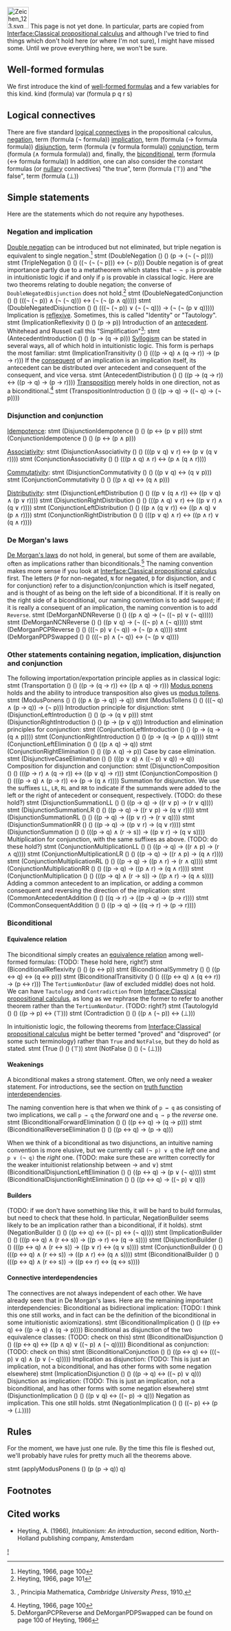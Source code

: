 {{header
 | title    = Intuitionistic propositional logic
 | subtitle = 
 | left     = 
 | right    = 
 | shortcut = 
 | notes    = [[w:Intuitionistic logic|Intuitionistic logic]] is a subset of [[Interface:Classical propositional calculus]] (subset in the sense that every theorem of intuitionistic logic is also a theorem of classical logic). It differs in omitting the [[w:law of the excluded middle]]. This interface collects theorems of intuitionistic logic, with a particular emphasis on constrasting it with classical logic.
}}
{{modules
| parameters = ''None''
| importedby = none yet
| exportedby = [[Intuitionistic propositional logic]]
}}

[[Image:Zeichen 123.svg|50px]] This page is not yet done.  In particular, parts are copied from [[Interface:Classical propositional calculus]] and although I've tried to find things which don't hold here (or where I'm not sure), I might have missed some.  Until we prove everything here, we won't be sure.

== Well-formed formulas ==

We first introduce the kind of [[w:well-formed formulas|well-formed formulas]] and a few variables for this kind.
<jh>
kind (formula)
var (formula p q r s)
</jh>

== Logical connectives ==

There are five standard [[w:logical connective|logical connective]]s in the propositional calculus, [[w:negation|negation]],
<jh>
term (formula (¬ formula))
</jh>
[[w:material conditional|implication]],
<jh>
term (formula (→ formula formula))
</jh>
[[w:logical disjunction|disjunction]],
<jh>
term (formula (∨ formula formula))
</jh>
[[w:logical conjunction|conjunction]],
<jh>
term (formula (∧ formula formula))
</jh>
and, finally, the [[w:logical biconditional|biconditional]],
<jh>
term (formula (↔ formula formula))
</jh>
In addition, one can also consider the constant formulas (or [[w:nullary#Nullary|nullary]] connectives) "the true",
<jh>
term (formula (⊤))
</jh>
and "the false",
<jh>
term (formula (⊥))
</jh>

== Simple statements ==

Here are the statements which do not require any hypotheses.

=== Negation and implication ===

[[w:double negative elimination|Double negation]] can be introduced but not eliminated, but triple negation is equivalent to single negation.<ref>Heyting, 1966, page 100</ref>
<jh>
stmt (DoubleNegation () () (p → (¬ (¬ p))))
stmt (TripleNegation () () ((¬ (¬ (¬ p))) ↔ (¬ p)))
</jh>
Double negation is of great importance partly due to a metatheorem which states that <code>¬ ¬ p</code> is provable in intuitionistic logic if and only if <code>p</code> is provable in classical logic.  Here are two theorems relating to double negation; the converse of <code>DoubleNegatedDisjunction</code> does not hold.<ref>Heyting, 1966, page 101</ref>
<jh>
stmt (DoubleNegatedConjunction () () (((¬ (¬ p)) ∧ (¬ (¬ q))) ↔ (¬ (¬ (p ∧ q)))))
stmt (DoubleNegatedDisjunction () () (((¬ (¬ p)) ∨ (¬ (¬ q))) → (¬ (¬ (p ∨ q)))))
</jh>
Implication is [[w:reflexive relation|reflexive]]. Sometimes, this is called "Identity" or "Tautology".
<jh>
stmt (ImplicationReflexivity () () (p → p))
</jh>
Introduction of an [[w:antecedent (logic)|antecedent]]. Whitehead and Russell call this "Simplification"<ref>{{sc|A. Whitehead, B. Russell}}, Principia Mathematica, ''Cambridge University Press'', 1910.</ref>:
<jh>
stmt (AntecedentIntroduction () () (p → (q → p)))
</jh>
[[w:Syllogism|Syllogism]] can be stated in several ways, all of which hold in intuitionistic logic. This form is perhaps the most familiar:
<jh>
stmt (ImplicationTransitivity () () (((p → q) ∧ (q → r)) → (p → r)))
</jh>
If the [[w:consequent|consequent]] of an implication is an implication itself, its antecedent can be distributed over antecedent and consequent of the consequent, and vice versa.
<jh>
stmt (AntecedentDistribution () () ((p → (q → r)) ↔ ((p → q) → (p → r))))
</jh>
[[w:Transposition_(logic)|Transposition]] merely holds in one direction, not as a biconditional.<ref>Heyting, 1966, page 100</ref>
<jh>
stmt (TranspositionIntroduction () () ((p → q) → ((¬ q) → (¬ p))))
</jh>

=== Disjunction and conjunction ===

[[w:Idempotence|Idempotence]]:
<jh>
stmt (DisjunctionIdempotence () () (p ↔ (p ∨ p)))
stmt (ConjunctionIdempotence () () (p ↔ (p ∧ p)))
</jh>

[[w:Associativity|Associativity]]:
<jh>
stmt (DisjunctionAssociativity () () (((p ∨ q) ∨ r) ↔ (p ∨ (q ∨ r))))
stmt (ConjunctionAssociativity () () (((p ∧ q) ∧ r) ↔ (p ∧ (q ∧ r))))
</jh>

[[w:Commutativity|Commutativity]]:
<jh>
stmt (DisjunctionCommutativity () () ((p ∨ q) ↔ (q ∨ p)))
stmt (ConjunctionCommutativity () () ((p ∧ q) ↔ (q ∧ p)))
</jh>

[[w:Distributivity|Distributivity]]:
<jh>
stmt (DisjunctionLeftDistribution () () ((p ∨ (q ∧ r)) ↔ ((p ∨ q) ∧ (p ∨ r))))
stmt (DisjunctionRightDistribution () () (((p ∧ q) ∨ r) ↔ ((p ∨ r) ∧ (q ∨ r))))
stmt (ConjunctionLeftDistribution () () ((p ∧ (q ∨ r)) ↔ ((p ∧ q) ∨ (p ∧ r))))
stmt (ConjunctionRightDistribution () () (((p ∨ q) ∧ r) ↔ ((p ∧ r) ∨ (q ∧ r))))
</jh>

=== De Morgan's laws ===

[[w:De Morgan's laws|De Morgan's laws]] do not hold, in general, but some of them are available, often as implications rather than biconditionals.<ref>DeMorganPCPReverse and DeMorganPDPSwapped can be found on page 100 of Heyting, 1966</ref> The naming convention makes more sense if you look at [[Interface:Classical propositional calculus]] first. The letters (<code>P</code> for non-negated, <code>N</code> for negated, <code>D</code> for disjunction, and <code>C</code> for conjunction) refer to a disjunction/conjunction which is itself negated, and is thought of as being on the left side of a biconditional.  If it is really on the right side of a biconditional, our naming convention is to add <code>Swapped</code>; if it is really a consequent of an implication, the naming convention is to add <code>Reverse</code>.
<jh>
stmt (DeMorganNDNReverse () () ((p ∧ q) → (¬ ((¬ p) ∨ (¬ q)))))
stmt (DeMorganNCNReverse () () ((p ∨ q) → (¬ ((¬ p) ∧ (¬ q)))))
stmt (DeMorganPCPReverse () () (((¬ p) ∨ (¬ q)) → (¬ (p ∧ q))))
stmt (DeMorganPDPSwapped () () (((¬ p) ∧ (¬ q)) ↔ (¬ (p ∨ q))))
</jh>

=== Other statements containing negation, implication, disjunction and conjunction ===

The following importation/exportation principle applies as in classical logic:
<jh>
stmt (Transportation () () ((p → (q → r)) ↔ ((p ∧ q) → r)))
</jh>
[[w:Modus ponens|Modus ponens]] holds and the ability to introduce transposition also gives us [[w:modus tollens|modus tollens]].
<jh>
stmt (ModusPonens () () ((p ∧ (p → q)) → q))
stmt (ModusTollens () () (((¬ q) ∧ (p → q)) → (¬ p)))
</jh>
Introduction principle for disjunction:
<jh>
stmt (DisjunctionLeftIntroduction () () (p → (q ∨ p)))
stmt (DisjunctionRightIntroduction () () (p → (p ∨ q)))
</jh>
Introduction and elimination principles for conjunction:
<jh>
stmt (ConjunctionLeftIntroduction () () (p → (q → (q ∧ p))))
stmt (ConjunctionRightIntroduction () () (p → (q → (p ∧ q))))
stmt (ConjunctionLeftElimination () () ((p ∧ q) → q))
stmt (ConjunctionRightElimination () () ((p ∧ q) → p))
</jh>
Case by case elimination.
<jh>
stmt (DisjunctiveCaseElimination () () (((p ∨ q) ∧ ((¬ p) ∨ q)) → q))
</jh>
Composition for disjunction and conjunction:
<jh>
stmt (DisjunctionComposition () () (((p → r) ∧ (q → r)) ↔ ((p ∨ q) → r)))
stmt (ConjunctionComposition () () (((p → q) ∧ (p → r)) ↔ (p → (q ∧ r))))
</jh>
Summation for disjunction. We use the suffixes <code>LL</code>, <code>LR</code>, <code>RL</code> and <code>RR</code> to indicate if the summands were added to the left or the right of antecedent or consequent, respectively. (TODO: do these hold?)
<jh>
stmt (DisjunctionSummationLL () () ((p → q) → ((r ∨ p) → (r ∨ q))))
stmt (DisjunctionSummationLR () () ((p → q) → ((r ∨ p) → (q ∨ r))))
stmt (DisjunctionSummationRL () () ((p → q) → ((p ∨ r) → (r ∨ q))))
stmt (DisjunctionSummationRR () () ((p → q) → ((p ∨ r) → (q ∨ r))))
stmt (DisjunctionSummation () () (((p → q) ∧ (r → s)) → ((p ∨ r) → (q ∨ s))))
</jh>
Multiplication for conjunction, with the same suffixes as above. (TODO: do these hold?)
<jh>
stmt (ConjunctionMultiplicationLL () () ((p → q) → ((r ∧ p) → (r ∧ q))))
stmt (ConjunctionMultiplicationLR () () ((p → q) → ((r ∧ p) → (q ∧ r))))
stmt (ConjunctionMultiplicationRL () () ((p → q) → ((p ∧ r) → (r ∧ q))))
stmt (ConjunctionMultiplicationRR () () ((p → q) → ((p ∧ r) → (q ∧ r))))
stmt (ConjunctionMultiplication () () (((p → q) ∧ (r → s)) → ((p ∧ r) → (q ∧ s))))
</jh>
Adding a common antecedent to an implication, or adding a common consequent and reversing the direction of the implication:
<jh>
stmt (CommonAntecedentAddition () () ((q → r) → ((p → q) → (p → r))))
stmt (CommonConsequentAddition () () ((p → q) → ((q → r) → (p → r))))
</jh>

=== Biconditional ===

==== Equivalence relation ====

The biconditional simply creates an [[w:equivalence relation|equivalence relation]] among well-formed formulas: (TODO: These hold here, right?)
<jh>
stmt (BiconditionalReflexivity () () (p ↔ p))
stmt (BiconditionalSymmetry () () ((p ↔ q) ↔ (q ↔ p)))
stmt (BiconditionalTransitivity () () (((p ↔ q) ∧ (q ↔ r)) → (p ↔ r)))
</jh>
The <code>TertiumNonDatur</code> (law of excluded middle) does not hold. We can have <code>Tautology</code> and <code>Contradiction</code> from [[Interface:Classical propositional calculus]], as long as we rephrase the former to refer to another theorem rather than the <code>TertiumNonDatur</code>. (TODO: right?)
<jh>
stmt (TautologyId () () ((p → p) ↔ (⊤)))
stmt (Contradiction () () ((p ∧ (¬ p)) ↔ (⊥)))
</jh>

In intuitionistic logic, the following theorems from [[Interface:Classical propositional calculus]] might be better termed "proved" and "disproved" (or some such terminology) rather than <code>True</code> and <code>NotFalse</code>, but they do hold as stated.
<jh>
stmt (True () () (⊤))
stmt (NotFalse () () (¬ (⊥)))
</jh>

==== Weakenings ====

A biconditional makes a strong statement. Often, we only need a weaker statement. For introductions, see the section on [[#Truth function interdependencies|truth function interdependencies]].

The naming convention here is that when we think of <code>p ↔ q</code> as consisting of two implications, we call <code>p → q</code> the ''forward'' one and <code>q → p</code> the ''reverse'' one.
<jh>
stmt (BiconditionalForwardElimination () () ((p ↔ q) → (q → p)))
stmt (BiconditionalReverseElimination () () ((p ↔ q) → (p → q)))
</jh>

When we think of a biconditional as two disjunctions, an intuitive naming convention is more elusive, but we currently call <code>(¬ p) ∨ q</code> the ''left'' one and <code>p ∨ (¬ q)</code> the ''right'' one. (TODO: make sure these are written correctly for the weaker intuitionist relationship between → and ∨)
<jh>
stmt (BiconditionalDisjunctionLeftElimination () () ((p ↔ q) → (p ∨ (¬ q))))
stmt (BiconditionalDisjunctionRightElimination () () ((p ↔ q) → ((¬ p) ∨ q)))
</jh>

==== Builders ====

(TODO: if we don't have something like this, it will be hard to build formulas, but need to check that these hold.  In particular, NegationBuilder seems likely to be an implication rather than a biconditional, if it holds).
<jh>
stmt (NegationBuilder () () ((p ↔ q) ↔ ((¬ p) ↔ (¬ q))))
stmt (ImplicationBuilder () () (((p ↔ q) ∧ (r ↔ s)) → ((p → r) ↔ (q → s))))
stmt (DisjunctionBuilder () () (((p ↔ q) ∧ (r ↔ s)) → ((p ∨ r) ↔ (q ∨ s))))
stmt (ConjunctionBuilder () () (((p ↔ q) ∧ (r ↔ s)) → ((p ∧ r) ↔ (q ∧ s))))
stmt (BiconditionalBuilder () () (((p ↔ q) ∧ (r ↔ s)) → ((p ↔ r) ↔ (q ↔ s))))
</jh>

==== Connective interdependencies ====

The connectives are not always independent of each other. We have already seen that in De Morgan's laws. Here are the remaining important interdependencies:
Biconditional as bidirectional implication: (TODO: I think this one still works, and in fact can be the definition of the biconditional in some intuitionistic axiomizations).
<jh>
stmt (BiconditionalImplication () () ((p ↔ q) ↔ ((p → q) ∧ (q → p))))
</jh>
Biconditional as disjunction of the two equivalence classes: (TODO: check on this)
<jh>
stmt (BiconditionalDisjunction () () ((p ↔ q) ↔ ((p ∧ q) ∨ ((¬ p) ∧ (¬ q)))))
</jh>
Biconditional as conjunction: (TODO: check on this)
<jh>
stmt (BiconditionalConjunction () () ((p ↔ q) ↔ (((¬ p) ∨ q) ∧ (p ∨ (¬ q)))))
</jh>
Implication as disjunction: (TODO: This is just an implication, not a biconditional, and has other forms with some negation elsewhere)
<jh>
stmt (ImplicationDisjunction () () ((p → q) ↔ ((¬ p) ∨ q)))
</jh>
Disjunction as implication: (TODO: This is just an implication, not a biconditional, and has other forms with some negation elsewhere)
<jh>
stmt (DisjunctionImplication () () ((p ∨ q) ↔ ((¬ p) → q)))
</jh>
Negation as implication.  This one still holds.
<jh>
stmt (NegationImplication () () ((¬ p) ↔ (p → (⊥))))
</jh>

== Rules ==

For the moment, we have just one rule. By the time this file is fleshed out, we'll probably have rules for pretty much all the theorems above.

<jh>
stmt (applyModusPonens () (p (p → q)) q)
</jh>

== Footnotes ==

<references />

== Cited works ==
* Heyting, A. (1966), ''Intuitionism: An introduction'', second edition, North-Holland publishing company, Amsterdam

[[Category:Subsystems of classical logic|!]]

